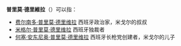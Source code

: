 '''普里莫·德里維拉'''（{{lang-es|Primo de Rivera}}）可以指：
*[[费尔南多·普里莫·德里维拉|费尔南多·普里莫·德里维拉]] 西班牙政治家，米戈尔的叔叔
*[[米格尔·普里莫·德里维拉|米格尔·普里莫·德里维拉]] 西班牙独裁者
*[[何塞·安东尼奥·普里莫·德里维拉|何塞·安东尼奥·普里莫·德里维拉]] 西班牙长枪党创建者，米戈尔的儿子

{{Disambiguation|Cat=七字人名译名消歧义}}